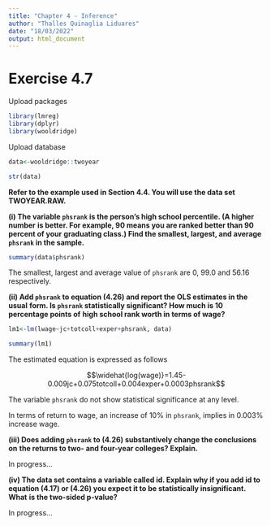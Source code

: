 ---
title: "Chapter 4 - Inference"
author: "Thalles Quinaglia Liduares"
date: "18/03/2022"
output: html_document
---

# Exercise 4.7

Upload packages

```{r, warning=FALSE, message=FALSE}
library(lmreg)
library(dplyr)
library(wooldridge)
```

Upload database

```{r, warning=FALSE, message=FALSE}
data<-wooldridge::twoyear

str(data)
```


**Refer to the example used in Section 4.4. You will use the data set TWOYEAR.RAW.**

**(i) The variable `phsrank` is the person’s high school percentile. (A higher number**
**is better. For example, 90 means you are ranked better than 90 percent of your**
**graduating class.) Find the smallest, largest, and average `phsrank` in the sample.**

```{r}
summary(data$phsrank)
```

The smallest, largest and average value of `phsrank` are 0, 99.0 and 56.16
respectively.



**(ii) Add `phsrank` to equation (4.26) and report the OLS estimates in the usual**
**form. Is `phsrank` statistically significant? How much is 10 percentage points of**
**high school rank worth in terms of wage?**

```{r}
lm1<-lm(lwage~jc+totcoll+exper+phsrank, data)

summary(lm1)
```

The estimated equation is expressed as follows

$$\widehat{log(wage)}=1.45-0.009jc+0.075totcoll+0.004exper+0.0003phsrank$$

The variable `phsrank` do not show statistical significance at any level.

In terms of return to wage, an increase of 10% in `phsrank`, implies in 
0.003% increase wage.

**(iii) Does adding `phsrank` to (4.26) substantively change the conclusions on**
**the returns to two- and four-year colleges? Explain.**

In progress...


**(iv) The data set contains a variable called id. Explain why if you add id to**
**equation (4.17) or (4.26) you expect it to be statistically insignificant. What** 
**is the two-sided p-value?**

In progress...






